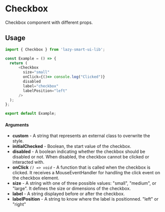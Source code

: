 # Checkbox

Checkbox component with different props.

## Usage

```ts
import { Checkbox } from 'lazy-smart-ui-lib';

const Example = () => {
  return (
      <Checkbox
        size="small"
        onClick={()=> console.log("Clicked")}
        disabled
        label="checkbox"
        labelPosition="left"
      />
  );
};

export default Example;
```

#### Arguments

- **custom** - A string that represents an external class to overwrite the style.
- **initialChecked** - Boolean, the start value of the checkbox.
- **disabled** - A boolean indicating whether the checkbox should be disabled or not. When disabled, the checkbox cannot be clicked or interacted with.
- **onClick** _`() => void`_ - A function that is called when the checkbox is clicked. It receives a MouseEventHandler for handling the click event on the checkbox element.
- **size** - A string with one of three possible values: "small", "medium", or "large". It defines the size or dimensions of the checkbox.
- **label** - A string displayed before or after the checkbox.
- **labelPosition** - A string to know where the label is positionned. "left" or "right"

